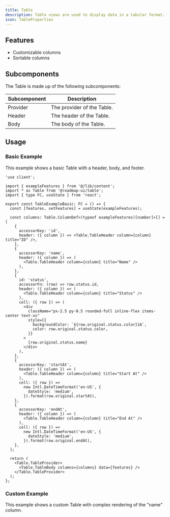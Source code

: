 ```yaml
---
title: Table
description: Table views are used to display data in a tabular format. They are useful for displaying large amounts of data in a structured way.
icon: TableProperties
---
```


<div className="not-prose w-full bg-white border rounded-xl overflow-auto" style={{ height: '32rem' }}>
  <Table.Basic />
</div>

## Features

- Customizable columns
- Sortable columns

## Subcomponents

The Table is made up of the following subcomponents:

| Subcomponent | Description |
| ------- | ----------- |
| Provider | The provider of the Table. |
| Header | The header of the Table. |
| Body | The body of the Table. |

## Usage

### Basic Example

This example shows a basic Table with a header, body, and footer.

<div className="not-prose w-full bg-white border rounded-xl overflow-auto" style={{ height: '32rem' }}>
  <Table.Basic />
</div>

```tsx
'use client';

import { exampleFeatures } from '@/lib/content';
import * as Table from '@roadmap-ui/table';
import { type FC, useState } from 'react';

export const TableExampleBasic: FC = () => {
  const [features, setFeatures] = useState(exampleFeatures);

  const columns: Table.ColumnDef<(typeof exampleFeatures)[number]>[] = [
    {
      accessorKey: 'id',
      header: ({ column }) => <Table.TableHeader column={column} title="ID" />,
    },
    {
      accessorKey: 'name',
      header: ({ column }) => (
        <Table.TableHeader column={column} title="Name" />
      ),
    },
    {
      id: 'status',
      accessorFn: (row) => row.status.id,
      header: ({ column }) => (
        <Table.TableHeader column={column} title="Status" />
      ),
      cell: ({ row }) => (
        <div
          className="px-2.5 py-0.5 rounded-full inline-flex items-center text-xs"
          style={{
            backgroundColor: `${row.original.status.color}1A`,
            color: row.original.status.color,
          }}
        >
          {row.original.status.name}
        </div>
      ),
    },
    {
      accessorKey: 'startAt',
      header: ({ column }) => (
        <Table.TableHeader column={column} title="Start At" />
      ),
      cell: ({ row }) =>
        new Intl.DateTimeFormat('en-US', {
          dateStyle: 'medium',
        }).format(row.original.startAt),
    },
    {
      accessorKey: 'endAt',
      header: ({ column }) => (
        <Table.TableHeader column={column} title="End At" />
      ),
      cell: ({ row }) =>
        new Intl.DateTimeFormat('en-US', {
          dateStyle: 'medium',
        }).format(row.original.endAt),
    },
  ];

  return (
    <Table.TableProvider>
      <Table.TableBody columns={columns} data={features} />
    </Table.TableProvider>
  );
};
```

### Custom Example

This example shows a custom Table with complex rendering of the "name" column.

<div className="not-prose w-full bg-white border rounded-xl overflow-auto" style={{ height: '32rem' }}>
  <Table.Custom />
</div>
